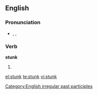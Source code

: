==English==

===Pronunciation===
* {{enPR|stŭngk}}, {{IPA|/stʌŋk/}}, {{SAMPA|/stVNk/}}
*: {{rhymes|ʌŋk}}

===Verb===
'''stunk'''

# {{past participle of|[[stink]]}}

[[Category:English irregular past participles]]

[[el:stunk]]
[[te:stunk]]
[[vi:stunk]]